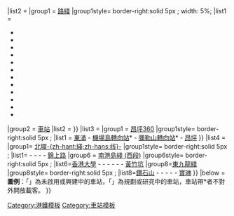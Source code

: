 <div style="clear:both">
{{Navbox with collapsible groups
|name=港鐵車站
|title=  [[港鐵]]系統
|bodystyle  = background: #f9f9f9;
|groupstyle = background: #ececec; text-align: center; font-size: 85%;
|oddstyle   = background: #f9f9f9;
|evenstyle  = background: #f9f9f9;
|state      = uncollapsed
|listclass  = hlist
|list1      = {{Navbox|child
|title      = 港鐵車站（中型及重型鐵路系統）（[[港鐵車站列表|列表]]）
|titlestyle = background: #ececec; text-align: center; font-size: 100%;
|bodystyle  = background: #f9f9f9; 
|groupstyle = background: #ececec; text-align: center; width: 10%; font-size: 100%;
|oddstyle   = background: #f9f9f9;
|evenstyle  = background: #f9f9f9;
|state      = {{#ifeq:{{{1|}}}|MTR|uncollapsed|collapsed}}
|group1 = [[東鐵綫|東鐵-{zh-hant:綫;zh-hans:线}-]]
|group1style= border-right:solid 5px {{東鐵綫色彩}};
|list1  = <table style="background: #f9f9f9;margin:0;padding:0;border-spacing:0;">
<tr><td rowspan="2">[[金鐘站|金鐘]] - [[會展站|會展]] - [[紅磡站|紅磡]] - [[旺角東站|旺角東]] - [[九龍塘站 (香港)|九龍塘]] - [[大圍站|大圍]] - [[沙田站 (香港)|沙田]] &lt;&nbsp;</td><td>[[火炭站|火炭]]</td>
<td rowspan="2">&nbsp;&gt; [[大學站 (香港)|大學]] - [[白石角站|{{color|grey|''白石角''}}]] - [[大埔墟站|大埔墟]] - [[太和站 (香港)|太和]] - [[粉嶺站|粉嶺]] - [[上水站 (香港)|上水]] &lt;&nbsp;</td><td>[[古洞站|{{color|grey|''古洞''}}]] - [[落馬洲站|落馬洲]]</td></tr><tr><td>[[馬場站 (香港)|馬場]]</td><td>[[羅湖站 (香港)|羅湖]]</td></tr></table>
|group2 = [[觀塘綫|觀塘-{zh-hant:綫;zh-hans:线}-]]
|group2style= border-right:solid 5px {{觀塘綫色彩}};
|list2 = [[黃埔站 (香港)|黃埔]] - [[何文田站|何文田]] - [[油麻地站|油麻地]] - [[旺角站|旺角]] - [[太子站|太子]] - [[石硤尾站|石硤尾]] - [[九龍塘站 (香港)|九龍塘]] - [[樂富站|樂富]] - [[黃大仙站|黃大仙]] - [[鑽石山站|鑽石山]] - [[彩虹站|彩虹]] - [[九龍灣站|九龍灣]] - [[牛頭角站|牛頭角]] - [[觀塘站|觀塘]] - [[藍田站 (香港)|藍田]] - [[油塘站|油塘]] - [[調景嶺站|調景嶺]]
|group3 = [[荃灣綫|荃灣-{zh-hant:綫;zh-hans:线}-]]
|group3style= border-right:solid 5px {{荃灣綫色彩}};
|list3  = [[中環站|中環]] - [[金鐘站|金鐘]] - [[尖沙咀站|尖沙咀]] - [[佐敦站|佐敦]] - [[油麻地站|油麻地]] - [[旺角站|旺角]] - [[太子站|太子]] - [[深水埗站|深水埗]] - [[長沙灣站|長沙灣]] - [[茘枝角站|茘枝角]] - [[美孚站|美孚]] - [[茘景站|茘景]] - [[葵芳站|葵芳]] - [[葵興站|葵興]] - [[大窩口站|大窩口]] - [[荃灣站|荃灣]]
|group4 = [[港島綫|港島-{zh-hant:綫;zh-hans:线}-]]
|group4style= border-right:solid 5px {{港島綫色彩}};
|list4  = [[堅尼地城站|堅尼地城]] - [[香港大學站|香港大學]] - [[西營盤站|西營盤]] - [[上環站|上環]] - [[中環站|中環]] - [[金鐘站|金鐘]] - [[灣仔站|灣仔]] - [[銅鑼灣站|銅鑼灣]] - [[天后站|天-{后}-]] - [[炮台山站|炮台山]] - [[北角站|北角]] - [[鰂魚涌站|鰂魚涌]] - [[太古站|太古]] - [[西灣河站|西灣河]] - [[筲箕灣站|筲箕灣]] - [[杏花邨站|杏花邨]] - [[柴灣站|柴灣]]
|group5 = [[東涌綫|東涌-{zh-hant:綫;zh-hans:线}-]]
|group5style= border-right:solid 5px {{東涌綫色彩}};
|list5  = [[添馬站|{{color|grey|''添馬''}}]] - [[香港站|香港]] - [[九龍站 (港鐵)|九龍]] - [[奧運站|奧運]] - [[南昌站 (香港)|南昌]] - [[茘景站|茘景]] - [[青衣站|青衣]] - [[欣澳站|欣澳]] - ''[[小蠔灣站|{{color|grey|''小蠔灣''}}]] - ''[[東涌東站|{{color|grey|''東涌東''}}]] - [[東涌站 (東涌綫)|東涌]] - [[東涌西站|{{color|grey|''東涌西''}}]]
|group6 = [[機場快綫 (港鐵)|機場快-{zh-hant:綫;zh-hans:线}-]]
|group6style= border-right:solid 5px {{機場快綫色彩}};
|list6  = [[香港站|香港]] - [[九龍站 (港鐵)|九龍]] - [[青衣站|青衣]] - [[機場站 (香港)|機場]] - [[博覽館站|博覽館]]
|group7 = [[將軍澳綫|將軍澳-{zh-hant:綫;zh-hans:线}-]]
|group7style= border-right:solid 5px {{將軍澳綫色彩}};
|list7  = <table style="background: #f9f9f9;margin:0;padding:0;border-spacing:0;"><td rowspan=2>[[添馬站|{{color|grey|''添馬''}}]] - [[會展站|{{color|grey|會展}}]] - [[銅鑼灣北站|{{color|grey|''銅鑼灣北''}}]] - [[北角站|北角]] - [[鰂魚涌站|鰂魚涌]] - [[油塘站|油塘]] - [[調景嶺站|調景嶺]] - [[將軍澳站|將軍澳]] &lt;&nbsp;</td><td align:left>[[坑口站 (香港)|坑口]] - [[寶琳站|寶琳]]</td>
<tr><td align:left>[[康城站 (香港)|-{康}-城]]</td></tr></table>
|group8 = [[屯馬綫|屯馬-{zh-hant:綫;zh-hans:线}-]]
|group8style= border-right:solid 5px {{屯馬綫色彩}};
|list8  = [[烏溪沙站|烏溪沙]] - [[馬鞍山站 (香港)|馬鞍山]] - [[恆安站|恆安]] - [[大水坑站|大水坑]] - [[石門站 (香港)|石門]] - [[第一城站|第一城]] - [[沙田圍站|沙田圍]] - [[車公廟站 (香港)|車公廟]] - [[大圍站|大圍]] - [[顯徑站|顯徑]] - [[鑽石山站|鑽石山]] - [[啟德站|啟德]] - [[宋皇臺站|宋皇臺]] - [[土瓜灣站|土瓜灣]] - [[何文田站|何文田]] - [[紅磡站|紅磡]] - [[尖東站|尖東]] - [[柯士甸站|-{柯士甸}-]] - [[南昌站 (香港)|南昌]] - [[美孚站|美孚]] - [[荃灣西站|荃灣西]] - [[錦上路站|錦上路]] - [[元朗站 (屯馬綫)|元朗]] - [[朗屏站|朗屏]] - [[天水圍站 (屯馬綫)|天水圍]] - [[洪水橋站 (屯馬綫)|{{color|grey|''洪水橋''}}]] - [[兆康站 (屯馬綫)|兆康]] - [[屯門站 (屯馬綫)|屯門]] - [[第16區站|{{color|grey|''第16區''}}]] - [[屯門南站|{{color|grey|''屯門南''}}]]
|group9= [[迪士尼綫|迪士尼-{zh-hant:綫;zh-hans:线}-]]
|group9style= border-right:solid 5px {{迪士尼綫色彩}};
|list9 = [[欣澳站|欣澳]] - [[迪士尼站 (香港)|迪士尼]]
|group10= [[南港島綫|南港島-{zh-hant:綫;zh-hans:线}-]]
|group10style= border-right:solid 5px {{南港島綫色彩}};
|list10= [[金鐘站|金鐘]] - [[海洋公園站|海洋公園]] - [[黃竹坑站|黃竹坑]] - [[利東站|利東]] - [[海怡半島站|海怡半島]]
|group11=[[廣深港高速鐵路香港段|高速鐵路]]
|group11style= border-right:solid 5px #9F968C;
|list11= [[香港西九龍站|香港西九龍]]
}}
|list2  = {{Navbox|child
|title      = 輕鐵車站（輕型鐵路系統）（[[香港輕鐵車站列表|列表]]）
|titlestyle = background: #ececec; text-align: center; font-size: width: 100%;
|bodystyle  = background: #f9f9f9;
|groupstyle = background: #ececec; text-align: center; width: auto; font-size: 100%;
|oddstyle   = background: #f9f9f9;
|evenstyle  = background: #f9f9f9;
|state      = {{#ifeq:{{{1|}}}|LRT|uncollapsed|collapsed}}
|group1 = [[香港輕鐵#路綫|路綫]]
|group1style= border-right:solid 5px {{輕鐵色彩}}; width: 5%;
|list1 =
* {{港鐵路線標誌|505}}
* {{港鐵路線標誌|507}}
* {{港鐵路線標誌|610}}
* {{港鐵路線標誌|614}}
* {{港鐵路線標誌|614P}}
* {{港鐵路線標誌|615}}
* {{港鐵路線標誌|615P}}
* {{港鐵路線標誌|705}}
* {{港鐵路線標誌|706}}
* {{港鐵路線標誌|751}}
* {{港鐵路線標誌|751P}}
* {{港鐵路線標誌|761P}}
|group2 = [[香港輕鐵車站列表|車站]]
|list2  = {{Navbox subgroup
  |bodystyle = background: #f9f9f9;
  |liststyle = text-align:left;
  |groupstyle = background-color:#eee; width: 10%; text-align: center; vertical-align: center;
  |group1 = [[香港輕鐵#收費區間|第1收費區]]
  |group1style = border-right:solid 5px {{輕鐵色彩|第1收費區}};
  |list1 = 
* [[屯門碼頭站|屯門碼頭]]
* [[美樂站|美樂]]
* [[蝴蝶站|蝴蝶]]
* [[輕鐵車廠站|輕鐵車廠]]
* [[龍門站 (香港)|龍門]]
* [[兆禧站|兆禧]]
* [[屯門泳池站|屯門泳池]]
* [[豐景園站|豐景園]]
* [[兆麟站|兆麟]]
* [[三聖站|三聖]]
  |group2 = [[香港輕鐵#收費區間|第2收費區]]
  |group2style = border-right:solid 5px {{輕鐵色彩|第2收費區}};
  |list2 =
* [[青山村站|青山村]]
* [[青雲站|青雲]]
* [[建安站 (香港)|建安]]
* [[河田站 (香港)|河田]]
* [[蔡意橋站|蔡意橋]]
* [[澤豐站|澤豐]]
* [[山景（北）站|山景（北）]]
* [[山景（南）站|山景（南）]]
* [[鳴琴站|鳴琴]]
* [[石排站|石排]]
* [[大興（北）站|大興（北）]]
* [[大興（南）站|大興（南）]]
* [[銀圍站|銀圍]]
* [[安定站_(香港)|安定]]
* [[友愛站|友愛]]
* [[市中心站 (香港)|市中心]]
* [[屯門站 (輕鐵)|屯門]]
* [[杯渡站|杯渡]]
* [[何福堂站|何福堂]]
* [[新墟站|新墟]]
* [[景峰站|景峰]]
  |group3 = [[香港輕鐵#收費區間|第3收費區]]
  |group3style = border-right:solid 5px {{輕鐵色彩|第3收費區}};
  |list3 =
* [[屯門醫院站|屯門醫院]]
* [[兆康站 (輕鐵)|兆康]]
* [[麒麟站|麒麟]]
* [[青松站|青松]]
* [[建生站|建生]]
* [[田景站|田景]]
* [[良景站|良景]]
* [[新圍站|新圍]]
* [[鳳地站|鳳地]]
* [[藍地站|藍地]]
* [[泥圍站|泥圍]]
* [[鍾屋村站|鍾屋村]]
  |group4 = [[香港輕鐵#收費區間|第4收費區]]
  |group4style = border-right:solid 5px {{輕鐵色彩|第4收費區}};
  |list4 =
* [[洪水橋站 (輕鐵)|洪水橋]]
* [[塘坊村站|塘坊村]]
* [[屏山站 (香港)|屏山]]
* [[坑尾村站|坑尾村]]
* [[天水圍站 (輕鐵)|天水圍]]
* [[天慈站|天慈]]
* [[天耀站|天耀]]
* [[樂湖站|樂湖]]
* [[天湖站|天湖]]
* [[銀座站 (香港)|銀座]]
* [[天瑞站|天瑞]]
* [[翠湖站|翠湖]]
* [[天榮站|天榮]]
  |group5 = [[香港輕鐵#收費區間|第5A收費區]]
  |group5style = border-right:solid 5px {{輕鐵色彩|第5A收費區}};
  |list5 =
* [[頌富站|頌富]]
* [[天富站|天富]]
* [[天逸站|天逸]]
* [[天恆站|-{天恒}-]]
* [[濕地公園站 (香港)|濕地公園]]
* [[天秀站|天秀]]
* [[天悅站|天悅]]
  |group6 = [[香港輕鐵#收費區間|第5收費區]]
  |group6style = border-right:solid 5px {{輕鐵色彩|第5收費區}};
  |list6 =
* [[水邊圍站|水邊圍]]
* [[豐年路站|豐年路]]
* [[康樂路站|康樂路]]
* [[大棠路站|大棠路]]
* [[元朗站 (輕鐵)|元朗]]
  |group7 = 緊急月台
  |group7style = border-right:solid 5px black;
  |list7 =
* [[洪天路緊急月台]]*
}}
}}
|list3  = {{Navbox|child
|title      = 纜車
|titlestyle = background: #ececec; text-align: center; font-size: 100%;
|bodystyle  = background: #f9f9f9; 
|groupstyle = background: #ececec; text-align: center; width: 10%; font-size: 100%;
|oddstyle   = background: #f9f9f9;
|evenstyle  = background: #f9f9f9;
|state      = {{#ifeq:{{{1|}}}|360|uncollapsed|collapsed}}
|group1 = [[昂坪360]]
|group1style= border-right:solid 5px {{昂坪360色彩}};
|list1  = [[東涌站 (昂坪360)|東涌]] - [[機場島轉向站]]* - [[彌勒山轉向站]]* - [[昂坪站|昂坪]]
}}
|list4  = {{Navbox|child
|title      = [[港鐵未來發展|{{color|grey|未來發展}}]]
|titlestyle = background: #ececec; text-align: center; font-size: 100%;
|bodystyle  = background: #f9f9f9;
|groupstyle = background: #ececec; text-align: center; width: 10%; font-size: 100%;
|oddstyle   = background: #f9f9f9;
|evenstyle  = background: #f7f7f7;
|state      = {{#ifeq:{{{1|}}}|MTR_future|uncollapsed|collapsed}}
|group1= [[北環綫|北環-{zh-hant:綫;zh-hans:线}-]]
|group1style= border-right:solid 5px {{北環綫色彩}};
|list1=[[古洞站|{{color|grey|''古洞''}}]] - [[新田站 (香港)|{{color|grey|''新田''}}]] - [[牛潭尾站|{{color|grey|''牛潭尾''}}]] - [[凹頭站|{{color|grey|''凹頭''}}]] - [[錦上路站|錦上路]]
|group6 = [[南港島綫 (西段)]]
|group6style= border-right:solid 5px {{南港島綫西段色彩}};
|list6=[[香港大學站|香港大學]] - [[瑪麗醫院站|{{color|grey|''瑪麗醫院''}}]] - [[數碼港站|{{color|grey|''數碼港''}}]] - [[華富站|{{color|grey|''華富''}}]] - [[田灣站|{{color|grey|''田灣''}}]] - [[香港仔站|{{color|grey|''香港仔''}}]] - [[黃竹坑站|黃竹坑]]
|group8=[[東九龍綫 (2014年方案)|東九龍綫]]
|group8style= border-right:solid 5px {{東九龍綫色彩}};
|list8=[[鑽石山站|鑽石山]] - [[彩雲站|{{color|grey|''彩雲''}}]] - [[順天站|{{color|grey|''順天''}}]] - [[秀茂坪站|{{color|grey|''秀茂坪''}}]] - [[寶達站|{{color|grey|''寶達''}}]] - [[寶琳站|寶琳]]
<!--
|group9=''[[屯門至荃灣沿海鐵路|{{gray|屯荃鐵路}}]]''
|group9style= border-right:solid 5px #000000;
|list9= [[荃灣西站|荃灣西]] - [[灣景站 (香港)|{{color|grey|''灣景''}}]] - [[深井東站|{{color|grey|''深井東''}}]] - [[青龍頭站|{{color|grey|''青龍頭''}}]] - [[掃管笏站|{{color|grey|''掃管笏''}}]] - [[三聖站|{{color|grey|''三聖''}}]] - [[屯門南站|{{color|grey|''屯門南''}}]] - [[屯門站 (屯馬綫)|屯門]]
-->
}}
|below = '''圖例'''：「{{color|grey|灰色正體}}」為未啟用或興建中的車站，「{{color|grey|''灰色斜體''}}」為規劃或研究中的車站，車站帶*者不對外開放載客。
<!--西九龍站香港口岸區，城際直通車及高速鐵路前往中國大陸。-->
}}<noinclude>
{{Documentation}}
[[Category:港鐵模板]]
[[Category:車站模板]]
</noinclude>